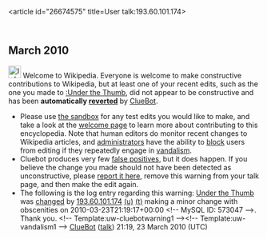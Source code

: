 <article id="26674575" title=User talk:193.60.101.174>
	<talkpage id="26674575" title="User talk:193.60.101.174">


== March 2010 ==
[[Image:Information.svg|left|25px]] Welcome to Wikipedia. Everyone is welcome to make constructive contributions to Wikipedia, but at least one of your recent edits, such as the one you made to [[:Under the Thumb]], did not appear to be constructive and has been '''automatically [[Help:Reverting|reverted]]''' by [[User:ClueBot|ClueBot]]. 
* Please use [[Wikipedia:Sandbox|the sandbox]] for any test edits you would like to make, and take a look at the [[Wikipedia:Introduction|welcome page]] to learn more about contributing to this encyclopedia. Note that human editors do monitor recent changes to Wikipedia articles, and [[WP:ADMINS|administrators]] have the ability to [[WP:BLOCK|block]] users from editing if they repeatedly engage in [[WP:vandalism|vandalism]].
* Cluebot produces very few [[false positives]], but it does happen. If you believe the change you made should not have been detected as unconstructive, please [[User:ClueBot/FalsePositives|report it here]], remove this warning from your talk page, and then make the edit again. 
* The following is the log entry regarding this warning: [[Under the Thumb]] was [http://en.wikipedia.org/w/index.php?title=Under+the+Thumb&amp;diff=351640088&amp;oldid=351638527 changed] by [[Special:Contributions/193.60.101.174|193.60.101.174]] [[User:193.60.101.174|(u)]] [[User talk:193.60.101.174|(t)]] making a minor change with obscenities on 2010-03-23T21:19:17+00:00 &lt;!-- MySQL ID: 573047 --&gt;. Thank you. &lt;!-- Template:uw-cluebotwarning1 --&gt;&lt;!-- Template:uw-vandalism1 --&gt; [[User:ClueBot|ClueBot]] ([[User talk:ClueBot|talk]]) 21:19, 23 March 2010 (UTC)
	</talkpage>
</article>